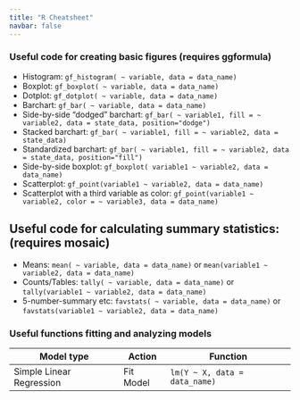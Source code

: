 ```yaml
---
title: "R Cheatsheet"
navbar: false
---
```



### Useful code for creating basic figures (requires ggformula)

- Histogram: `gf_histogram( ~ variable, data = data_name)`
- Boxplot: `gf_boxplot( ~ variable, data = data_name)`
- Dotplot: `gf_dotplot( ~ variable, data = data_name)`
- Barchart: `gf_bar( ~ variable, data = data_name)`
- Side-by-side "dodged" barchart: `gf_bar( ~ variable1, fill = ~ variable2, data = state_data, position="dodge")`
- Stacked barchart: `gf_bar( ~ variable1, fill = ~ variable2, data = state_data)`
- Standardized barchart: `gf_bar( ~ variable1, fill = ~ variable2, data = state_data, position="fill")`
- Side-by-side boxplot: `gf_boxplot( variable1 ~ variable2, data = data_name)`
- Scatterplot: `gf_point(variable1 ~ variable2, data = data_name)`
- Scatterplot with a third variable as color: `gf_point(variable1 ~ variable2, color = ~ variable3, data = data_name)`

## Useful code for calculating summary statistics: (requires mosaic)

- Means: `mean( ~ variable, data = data_name)` or `mean(variable1 ~ variable2, data = data_name)`
- Counts/Tables: `tally( ~ variable, data = data_name)` or `tally(variable1 ~ variable2, data = data_name)`
- 5-number-summary etc: `favstats( ~ variable, data = data_name)` or `favstats(variable1 ~ variable2, data = data_name)`

### Useful functions fitting and analyzing models

| Model type | Action | Function |
| --- | -- | --- |
| Simple Linear Regression | Fit Model | `lm(Y ~ X, data = data_name)` |


